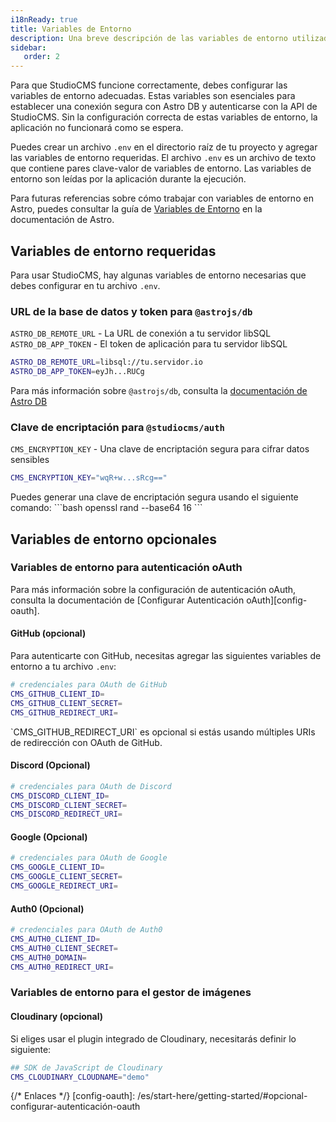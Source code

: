 ```yaml
---
i18nReady: true
title: Variables de Entorno
description: Una breve descripción de las variables de entorno utilizadas en StudioCMS.
sidebar:
   order: 2
---
```



Para que StudioCMS funcione correctamente, debes configurar las variables de entorno adecuadas. Estas variables son esenciales para establecer una conexión segura con Astro DB y autenticarse con la API de StudioCMS. Sin la configuración correcta de estas variables de entorno, la aplicación no funcionará como se espera.

Puedes crear un archivo `.env` en el directorio raíz de tu proyecto y agregar las variables de entorno requeridas. El archivo `.env` es un archivo de texto que contiene pares clave-valor de variables de entorno. Las variables de entorno son leídas por la aplicación durante la ejecución.

Para futuras referencias sobre cómo trabajar con variables de entorno en Astro, puedes consultar la guía de [Variables de Entorno](https://docs.astro.build/es/guides/environment-variables) en la documentación de Astro.

## Variables de entorno requeridas

Para usar StudioCMS, hay algunas variables de entorno necesarias que debes configurar en tu archivo `.env`.

### URL de la base de datos y token para `@astrojs/db`

`ASTRO_DB_REMOTE_URL` - La URL de conexión a tu servidor libSQL
`ASTRO_DB_APP_TOKEN` - El token de aplicación para tu servidor libSQL

```bash title=".env"
ASTRO_DB_REMOTE_URL=libsql://tu.servidor.io
ASTRO_DB_APP_TOKEN=eyJh...RUCg
```

<ReadMore>Para más información sobre `@astrojs/db`, consulta la [documentación de Astro DB](https://docs.astro.build/en/guides/astro-db/)</ReadMore>

### Clave de encriptación para `@studiocms/auth`

`CMS_ENCRYPTION_KEY` - Una clave de encriptación segura para cifrar datos sensibles

```bash title=".env"
CMS_ENCRYPTION_KEY="wqR+w...sRcg=="
```

<Aside type="note" title="Usa OpenSSL">
Puedes generar una clave de encriptación segura usando el siguiente comando:
```bash
openssl rand --base64 16
```
</Aside>

## Variables de entorno opcionales

### Variables de entorno para autenticación oAuth

<ReadMore>
Para más información sobre la configuración de autenticación oAuth, consulta la documentación de [Configurar Autenticación oAuth][config-oauth].
</ReadMore>

#### GitHub (opcional)

Para autenticarte con GitHub, necesitas agregar las siguientes variables de entorno a tu archivo `.env`:

```bash title=".env"
# credenciales para OAuth de GitHub
CMS_GITHUB_CLIENT_ID=
CMS_GITHUB_CLIENT_SECRET=
CMS_GITHUB_REDIRECT_URI=
```

<Aside type="note" title="Nota">
`CMS_GITHUB_REDIRECT_URI` es opcional si estás usando múltiples URIs de redirección con OAuth de GitHub.
</Aside>

#### Discord (Opcional)

```bash title=".env"
# credenciales para OAuth de Discord
CMS_DISCORD_CLIENT_ID=
CMS_DISCORD_CLIENT_SECRET=
CMS_DISCORD_REDIRECT_URI=
```

#### Google (Opcional)

```bash title=".env"
# credenciales para OAuth de Google
CMS_GOOGLE_CLIENT_ID=
CMS_GOOGLE_CLIENT_SECRET=
CMS_GOOGLE_REDIRECT_URI=
```

#### Auth0 (Opcional)

```bash title=".env"
# credenciales para OAuth de Auth0
CMS_AUTH0_CLIENT_ID=
CMS_AUTH0_CLIENT_SECRET=
CMS_AUTH0_DOMAIN=
CMS_AUTH0_REDIRECT_URI=
```

### Variables de entorno para el gestor de imágenes

#### Cloudinary (opcional)

Si eliges usar el plugin integrado de Cloudinary, necesitarás definir lo siguiente:

```bash title=".env"
## SDK de JavaScript de Cloudinary
CMS_CLOUDINARY_CLOUDNAME="demo"
```

{/* Enlaces */}
[config-oauth]: /es/start-here/getting-started/#opcional-configurar-autenticación-oauth